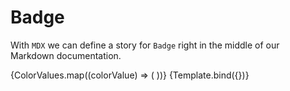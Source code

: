 
<Meta title="Design System/Badge" component={Badge} />


# Badge

With `MDX` we can define a story for `Badge` right in the middle of our
Markdown documentation.

<!--- This is your Story template function, shown here in React -->

<Story name="All">
  <BadgeStoryContainer heading="Bold">
    {ColorValues.map((colorValue) => (
      <StyledBadgeContainer>
        <Badge label={colorValue} color={colorValue} />
      </StyledBadgeContainer>
    ))}
  </BadgeStoryContainer>
</Story>

<Canvas>
  <Story name="Usage" args={{ label: "badge" }}>
    {Template.bind({})}
  </Story>
</Canvas>
